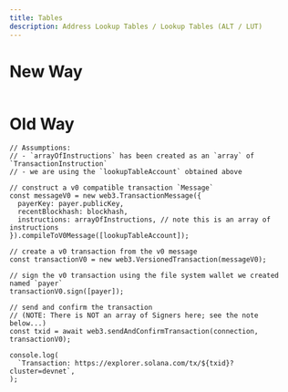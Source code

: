 ```yaml
---
title: Tables
description: Address Lookup Tables / Lookup Tables (ALT / LUT)
---
```


# New Way
```tsx

```

# Old Way

```tsx
// Assumptions:
// - `arrayOfInstructions` has been created as an `array` of `TransactionInstruction`
// - we are using the `lookupTableAccount` obtained above
 
// construct a v0 compatible transaction `Message`
const messageV0 = new web3.TransactionMessage({
  payerKey: payer.publicKey,
  recentBlockhash: blockhash,
  instructions: arrayOfInstructions, // note this is an array of instructions
}).compileToV0Message([lookupTableAccount]);
 
// create a v0 transaction from the v0 message
const transactionV0 = new web3.VersionedTransaction(messageV0);
 
// sign the v0 transaction using the file system wallet we created named `payer`
transactionV0.sign([payer]);
 
// send and confirm the transaction
// (NOTE: There is NOT an array of Signers here; see the note below...)
const txid = await web3.sendAndConfirmTransaction(connection, transactionV0);
 
console.log(
  `Transaction: https://explorer.solana.com/tx/${txid}?cluster=devnet`,
);
```
